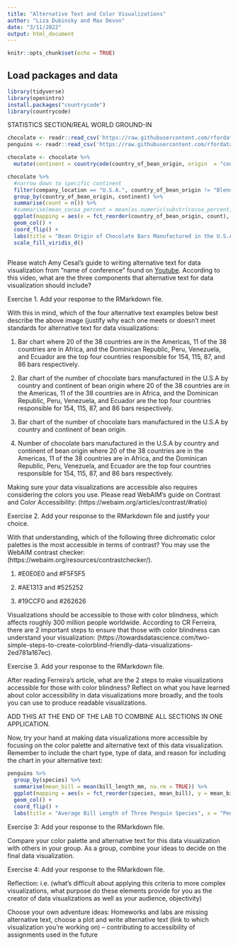 ```yaml
---
title: "Alternative Text and Color Visualizations"
author: "Liza Dubinsky and Max Devon"
date: "3/11/2022"
output: html_document
---
```


```r
knitr::opts_chunk$set(echo = TRUE)
```

## Load packages and data

```r
library(tidyverse)
library(openintro)
install.packages("countrycode")
library(countrycode)
```

STATISTICS SECTION/REAL WORLD GROUND-IN 

```r
chocolate <- readr::read_csv('https://raw.githubusercontent.com/rfordatascience/tidytuesday/master/data/2022/2022-01-18/chocolate.csv')
penguins <- readr::read_csv('https://raw.githubusercontent.com/rfordatascience/tidytuesday/master/data/2020/2020-07-28/penguins.csv')
```

```r
chocolate <- chocolate %>%
  mutate(continent = countrycode(country_of_bean_origin, origin  = "country.name", destination = "continent"))
```

```r
chocolate %>%
  #narrow down to specific continent
  filter(company_location == "U.S.A.", country_of_bean_origin != "Blend") %>%
  group_by(country_of_bean_origin, continent) %>%
  summarise(count = n()) %>%
  #summarise(mean_cocoa_percent = mean(as.numeric(substr(cocoa_percent, start = 1, stop = 2)), na.rm = TRUE)) %>%
  ggplot(mapping = aes(x = fct_reorder(country_of_bean_origin, count), y = count, fill = continent)) +
  geom_col() + 
  coord_flip() +
  labs(title = "Bean Origin of Chocolate Bars Manufactured in the U.S.A.", y = "Number of Chocolate Bars Manufactured in the U.S.A.", x = "Country of Bean Origin", fill = "Continent") +
  scale_fill_viridis_d() 
  
```
Please watch Amy Cesal's guide to writing alternative text for data visualization from "name of conference" found on [Youtube](https://www.youtube.com/watch?v=nBcR95S0F0o). According to this video, what are the three components that alternative text for data visualization should include?

Exercise 1. Add your response to the RMarkdown file.

With this in mind, which of the four alternative text examples below best describe the above image (justify why each one meets or doesn't meet standards for alternative text for data visualizations:

1. Bar chart where 20 of the 38 countries are in the Americas, 11 of the 38 countries are in Africa, and the Dominican Republic, Peru, Venezuela, and Ecuador are the top four countries responsible for 154, 115, 87, and 86 bars respectively. 

2. Bar chart of the number of chocolate bars manufactured in the U.S.A by country and continent of bean origin where 20 of the 38 countries are in the Americas, 11 of the 38 countries are in Africa, and the Dominican Republic, Peru, Venezuela, and Ecuador are the top four countries responsible for 154, 115, 87, and 86 bars respectively. 

3. Bar chart of the number of chocolate bars manufactured in the U.S.A by country and continent of bean origin.

4. Number of chocolate bars manufactured in the U.S.A by country and continent of bean origin where 20 of the 38 countries are in the Americas, 11 of the 38 countries are in Africa, and the Dominican Republic, Peru, Venezuela, and Ecuador are the top four countries responsible for 154, 115, 87, and 86 bars respectively. 

Making sure your data visualizations are accessible also requires considering the colors you use. Please read WebAIM's guide on Contrast and Color Accessibility: (https://webaim.org/articles/contrast/#ratio)

Exercise 2. Add your response to the RMarkdown file and justify your choice.

With that understanding, which of the following three dichromatic color palettes is the most accessible in terms of contrast? You may use the WebAIM contrast checker: (https://webaim.org/resources/contrastchecker/). 

1. #E0E0E0 and #F5F5F5

2. #AE1313 and #525252

3. #19CCF0 and #262626 

Visualizations should be accessible to those with color blindness, which affects roughly 300 million people worldwide. According to CR Ferreira, there are 2 important steps to ensure that those with color blindness can understand your visualization: (https://towardsdatascience.com/two-simple-steps-to-create-colorblind-friendly-data-visualizations-2ed781a167ec). 

Exercise 3. Add your response to the RMarkdown file.

After reading Ferreira's article, what are the 2 steps to make visualizations accessible for those with color blindness? Reflect on what you have learned about color accessibility in data visualizations more broadly, and the tools you can use to produce readable visualizations.



ADD THIS AT THE END OF THE LAB TO COMBINE ALL SECTIONS IN ONE APPLICATION.

Now, try your hand at making data visualizations more accessible by focusing on the color palette and alternative text of this data visualization. Remember to include the chart type, type of data, and reason for including the chart in your alternative text:

```r
penguins %>%
  group_by(species) %>%
  summarise(mean_bill = mean(bill_length_mm, na.rm = TRUE)) %>%
  ggplot(mapping = aes(x = fct_reorder(species, mean_bill), y = mean_bill, fill = species)) +
  geom_col() + 
  coord_flip() +
  labs(title = "Average Bill Length of Three Penguin Species", x = "Penguin Species", y = "Average Bill Length in Millimeters", fill = "Penguin Species") 
```

Exercise 3: Add your response to the RMarkdown file.

Compare your color palette and alternative text for this data visualization with others in your group. As a group, combine your ideas to decide on the final data visualization.

Exercise 4: Add your response to the RMarkdown file.

Reflection: i.e. (what's difficult about applying this criteria to more complex visualizations, what purpose do these elements provide for you as the creator of data visualizations as well as your audience, objectivity)

Choose your own adventure ideas: Homeworks and labs are missing alternative text, choose a plot and write alternative text (link to which visualization you're working on) -- contributing to accessibility of assignments used in the future

